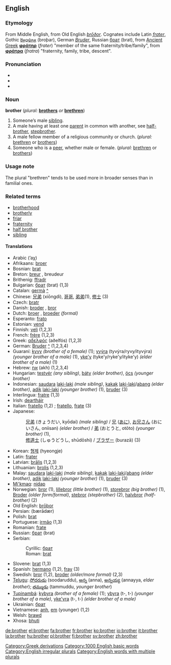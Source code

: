 ==English==

{{rank|deep|meet|interest|473|brother|I've|longer|paid}}

===Etymology===
From Middle English, from Old English ''[[broþor|brōðor]]''. Cognates include Latin ''[[frater]]'', Gothic [[𐌱𐍂𐍉𐌸𐌰𐍂]] (broþar), German ''[[Bruder]]'', Russian [[брат]] (brat), from [[Ancient Greek]] '''[[φράτηρ]]''' (''frater'') "member of the same fraternity/tribe/family", from '''[[φράτρα]]''' (''fratra'') "fraternity, family, tribe, descent".

===Pronunciation===
*{{AHD|brŭ''th'''ə(r)}}
*{{IPA|/ˈbrʌðə(r)/}}
*{{SAMPA|"brVD@(r)/}}

===Noun===
'''brother'''  (''plural:'' '''[[brothers]]''' ''or'' '''[[brethren]]''')

# Someone’s male [[sibling]].
# A male having at least one [[parent]] in common with another, see [[half-brother]], [[stepbrother]].
# A male fellow member of a religious community or church. (''plural:'' [[brethren]] or [[brothers]])
# Someone who is a [[peer]], whether male or female. (''plural:'' [[brethren]] or [[brothers]])

===Usage note===
<!--Usage note belongs in [[brothers]] (also?)-->
The plural "brethren" tends to be used more in broader senses than in familial ones.

===Related terms===
*[[brotherhood]]
*[[brotherly]]
*[[friar]]
*[[fraternity]]
*[[half brother]]
*[[sibling]]

====Translations====
{{top}}
*Arabic {{ARchar|[[اخ|أخ]]}} (’aχ) {{m}}
*Afrikaans: [[broer]]
*Bosnian: [[brat]] {{m}} {{s}}
*Breton: [[breur]] {{m}}, breudeur {{p}}
*Brithenig: [[ffradr]] {{m}}
*Bulgarian: [[брат]] (brat) {{m}} (1,3)
*Catalan: [[germà]] {{m}} [[:ca:germà|^]] 
*Chinese: [[兄弟]] (xiōngdì), [[哥哥]], [[弟弟]](1), [[修士]] (3)
*Czech: [[bratr]] {{m}}
*Danish: [[broder]] {{c}}, [[bror]] {{c}}
*Dutch: [[broer]] {{m}}, [[broeder]] {{m}} ''(formal)''
*Esperanto: [[frato]]
*Estonian: [[vend]]
*Finnish: [[veli]] {{m}} (1,2,3)
*French: [[frère]] {{m}} (1,2,3)
*Greek: [[αδελφός]] (aðelfós) {{m}} (1,2,3)
*German: [[Bruder]] {{m}} [[:de:Bruder|^]] (1,2,3,4)
*Guaraní: [[kyvy]] ''(brother of a female)'' (1); [[yvýra]] (tyvýra/ryvy/ityvýra) ''(younger brother of a male)'' (1), [[yke'y]] (tyke'y/ryke'y/ityke'y) ''(elder brother of a male)'' (1)
*Hebrew: [[אח]] (akh) {{m}} (1,2,3,4)
*Hungarian: [[testvér]] ''(any sibling)'', [[báty]] ''(elder brother)'', [[öcs]] ''(younger brother)''
*Indonesian: [[saudara]] [[laki-laki]] ''(male sibling)'', [[kakak]] [[laki-laki]]/[[abang]] ''(elder brother)'', [[adik]] [[laki-laki]] ''(younger brother)'' (1), [[bruder]] (3)
*Interlingua: [[fratre]] (1,3)
*Irish: [[deartháir]]
*Italian: [[fratello]] (1,2) {{m}}; [[fratello]], [[frate]] {{m}} (3)
*Japanese: 
*:[[兄弟]] (きょうだい, kyōdai) ''(male sibling)'' / [[兄]] ([[あに]]), [[お兄さん]] (おにいさん, oniisan) ''(elder brother)'' / [[弟]] (おとうと, otōto) ''(younger brother)'' (1),
*:[[修道士]] (しゅうどうし, shūdōshi) / [[ブラザー]] (burazā) (3)
{{mid}}
*Korean: [[형제]] (hyeongje)
*Latin: [[frater]] {{m}}
*Latvian: [[brālis]] {{m}} (1,2,3)
*Lithuanian: [[brolis]] {{m}} (1,2,3)
*Malay: [[saudara]] [[laki-laki]] ''(male sibling)'', [[kakak]] [[laki-laki]]/[[abang]] ''(elder brother)'', [[adik]] [[laki-laki]] ''(younger brother)'' (1), [[bruder]] (3)
*[[Mi'kmaq]]: [[nidap]]
*Norwegian: [[bror]] (1), [[lillebror]] ''(little brother)'' (1), [[storebror]] ''(big brother)'' (1), [[Broder]] ''(older form/formal)'', [[stebror]] ''(stepbrother)'' (2), [[halvbror]] ''(half-brother)'' (2)
*Old English: [[broþor|brōþor]] {{m}}
*Persian: {{FAchar|[[برادر|بَرادَر]]}} (bærādær)
*Polish: [[brat#Polish|brat]] {{m}}
*Portuguese: [[irmão]] {{m}} (1,3)
*Romanian: [[frate]] {{m}}
*Russian: [[брат#Russian|брат]] (brat) {{m}}
*Serbian:
*:Cyrillic: [[брат#Serbian|брат]] {{m}}
*:Roman: [[brat#Serbian|brat]] {{m}}
*Slovene: [[brat#Slovene|brat]] {{m}} (1,3)
*Spanish: [[hermano]] {{m}} (1,2), [[fray]] (3)
*Swedish: [[bror]] (1,2), [[broder]] ''(older/more formal)'' (2,3)
*[[Telugu]]: [[సోదరుడు]] (soodaruddu), [[అన్న]] (anna), [[అన్నయ్య]] (annayya, ''elder brother''); [[తమ్ముడు]] (tammuddu, ''younger brother'')
*[[Tupinambá]]: [[kybyra]] ''(brother of a female)'' (1); [[ybyra]] (t-, t-) ''(younger brother of a male)'', [[yke'yra]] (t-, t-) ''(elder brother of a male)''
*Ukrainian: [[брат#Ukrainian|брат]] {{m}}
*Vietnamese: [[anh]], [[em]] (younger) (1,2)
*Welsh: [[brawd]] {{m}}
*Xhosa: [[bhuti]]
{{bottom}}

[[Category:Greek derivations]]
[[Category:1000 English basic words]]
[[Category:English irregular plurals]]
[[Category:English words with multiple plurals]]

[[de:brother]]
[[el:brother]]
[[fa:brother]]
[[fr:brother]]
[[ko:brother]]
[[io:brother]]
[[it:brother]]
[[la:brother]]
[[hu:brother]]
[[pl:brother]]
[[fi:brother]]
[[sv:brother]]
[[zh:brother]]